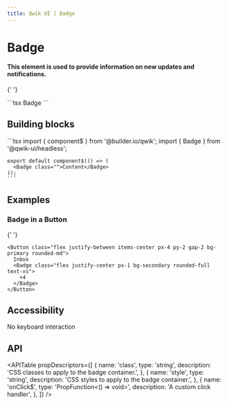 ```yaml
---
title: Qwik UI | Badge
---
```



# Badge

#### This element is used to provide information on new updates and notifications.

{' '}

<Example01>
  ```tsx
  <Badge class="px-4 py-1 bg-primary rounded-full">Badge</Badge>
  ```
</Example01>

## Building blocks

  <CodeExample>
    ```tsx
    import { component$ } from '@builder.io/qwik';
    import { Badge } from '@qwik-ui/headless';

    export default component$(() => (
      <Badge class="">Content</Badge>
    ));
    ```

  </CodeExample>

## Examples

### Badge in a Button

{' '}
<Example02>
  ```tsx
  <Button class="flex justify-between items-center px-4 py-2 gap-2 bg-primary rounded-md">
    Inbox
    <Badge class="flex justify-center px-1 bg-secondary rounded-full text-xs">
      +4
    </Badge>
  </Button>
  ```
</Example02>

## Accessibility

No keyboard interaction

## API

<APITable
  propDescriptors={[
    {
      name: 'class',
      type: 'string',
      description: 'CSS classes to apply to the badge container.',
    },
    {
      name: 'style',
      type: 'string',
      description: 'CSS styles to apply to the badge container.',
    },
    {
      name: 'onClick$',
      type: 'PropFunction<() => void>',
      description: 'A custom click handler',
    },
  ]}
/>
